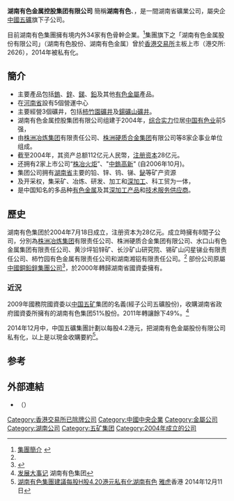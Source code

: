 {{Infobox_Company |
  company_name = 湖南有色金属控股集团 |
  company_logo = File:Hnc.gif |
  company_type = [[國有企業|國有企業]] |
  foundation = 2004年 |
  location =[[中國|中國]][[湖南省|湖南省]][[株洲市|株洲市]]|
  industry = [[有色金屬|有色金屬]][[開發|開發]]及[[銷售|銷售]]|
  key_people = [[董事長|董事長]]：何仁春| 
  sales =  |
  profit =  |
  asset =  |
  market_value = |
  num_employees = |
  revenue = |
  products = |
 parent = [[中國五礦|中國五礦]]股份（100%） |
 owner = [[國務院國有資產監督管理委員會|國務院國資委]]（間接） |
 subsid = {{aligned table|湖南有色金属股份|（100%）|株洲冶炼集团|（63.314%）|[[株洲冶炼集团|株洲冶炼集团]]股份|（間接控股）}} |
  homepage = {{url|http://www.hng.com.cn}} |
 footnotes = 來源<ref>{{cite web|url=http://static.sse.com.cn/disclosure/listedinfo/announcement/c/2018-02-07/600961_2017_n.pdf|title=2017年年度报告|date=2018年2月7日|accessdate=2018年6月26日|publisher=株洲冶炼集团股份|language=zh-cn|via=上交所網頁|archive-date=2018年6月26日|archive-url=https://web.archive.org/web/20180626110840/http://static.sse.com.cn/disclosure/listedinfo/announcement/c/2018-02-07/600961_2017_n.pdf|dead-url=no}}</ref>

}}
'''湖南有色金属控股集团有限公司''' 簡稱'''湖南有色'''、{{fact span|text='''湖色'''、'''湖金'''|date=2015年5月}}，是一間湖南省礦業公司，屬央企[[中國五礦|中國五礦]]旗下子公司。

目前湖南有色集團擁有境内外34家有色骨幹企業。<ref>[http://www.hng.com.cn/index.php 集團簡介] {{webarchive|url=https://web.archive.org/web/20150318053751/http://www.hng.com.cn/index.php |date=2015-03-18 }}</ref>集團旗下之「湖南有色金属股份有限公司」（湖南有色股份、湖南有色金属）曾於[[香港交易所|香港交易所]]主板上市（港交所: 2626），2014年被私有化。

== 簡介 ==
{{refimprove|date=2015年5月}}
* 主要產品包括[[鎢|鎢]]、[[鋅|鋅]]、[[銻|銻]]、[[鉛|鉛]]及其他[[有色金屬|有色金屬]]產品。
* 在[[河南省|河南省]]設有5個營運中心
* 主要經營3個礦井，包括[[柿竹園礦井|柿竹園礦井]]及[[鍚礦山礦井|鍚礦山礦井]]。
* 湖南有色金属控股集团有限公司组建于2004年，[[综合实力|综合实力]]位居[[中国有色业|中国有色业]]前5强，
* 由[[株洲冶炼集团|株洲冶炼集团]]有限责任公司、[[株洲硬质合金集团|株洲硬质合金集团]]有限公司等8家企事业单位组成。
* 截至2004年，其资产总额112亿元人民幣，[[注册资本|注册资本]]28亿元。
* 还拥有2家上市公司“[[株洲冶炼集团|株冶火炬]]”、"[[中鎢高新|中鎢高新]]" (自2006年10月)。
* 集团公司拥有[[湖南省|湖南省]]主要的铅、锌、钨、锑、[[鉍|鉍]]等矿产资源
* 及开采权，集采矿、冶炼、研发、加工和[[深加工|深加工]]、科工贸为一体，
* 是中国知名的多品种[[有色金属|有色金属]]及其[[深加工产品|深加工产品]]和[[技术服务供应商|技术服务供应商]]。

==歷史==
湖南有色集团於2004年7月18日成立，注册资本为28亿元。成立時擁有8間子公司，分別為[[株洲冶炼集团|株洲冶炼集团]]有限责任公司、株洲硬质合金集团有限公司、水口山有色金属集团有限责任公司、黄沙坪铅锌矿、长沙矿山研究院、锡矿山闪星锑业有限责任公司、柿竹园有色金属有限责任公司和湖南湘铝有限责任公司。<ref name=history/> 部份公司原屬[[中國銅鉛鋅集團公司|中國銅鉛鋅集團公司]]<ref>{{Cite web |url=http://www.law-lib.com/Law/law_view.asp?id=69811 |title=国务院关于组建中国铜铅锌集团公司有关问题的批复 |accessdate=2015-05-04 |archive-date=2015-05-05 |archive-url=https://web.archive.org/web/20150505003249/http://www.law-lib.com/Law/law_view.asp?id=69811 |dead-url=no }}</ref>，於2000年轉歸湖南省國資委擁有。
=== 近況 ===
{{fact span|text=2008年2月4日，發出部分中國附屬公司停產公告，因根據地湖南省遭遇50年不遇的長期冰凍雨雪災害，供電設施及部分固定資產遭到損害，湖色附屬公司黃沙坪礦業分公司、湖南柿竹園有色金屬有限責任公司、衡陽遠景鎢業有限公司暫時停產。此外，湖色附屬公司株洲冶煉集團股份有限公司及株洲硬質合金集團有限公司因停電造成部分停產。其股價反覆向下，由1月時的5.8港元高位，下挫至低於3港元。

湖南有色金屬股份在[[香港|香港]]2006年3月中宣布，發行10.76億股[[H股|H股]]於[[香港交易所|香港交易所]]主板上市，招股價介乎1.2-1.65港元, 當中10%作[[公開發售|公開發售]], 集資額約12.9-17.7億港元<ref>{{Cite web |url=http://slave.wwpnews.net/news.phtml?news_id=FI0510220020&cat=006FI |title=湖南有色金屬 香港上市 |access-date=2006-03-21 |archive-url=https://web.archive.org/web/20070927215303/http://slave.wwpnews.net/news.phtml?news_id=FI0510220020&cat=006FI |archive-date=2007-09-27 |dead-url=yes }}</ref><ref>[http://210.6.198.17/videoplayer/C_IP0507001(1400).pdf?ich_u_r_i=9f418156cea837174f3a1640fc927593&ich_s_t_a_r_t=0&ich_e_n_d=0&ich_k_e_y=1545018919751463262449&ich_t_y_p_e=1&ich_d_i_s_k_i_d=9&ich_s_e_q=211206572&ich_u_n_i_t=1 湖南有色金属股份有限公司招股資料]{{dead link|date=2018年3月 |bot=InternetArchiveBot |fix-attempted=yes }}</ref>。

* 在2006年3月21日起湖南有色股份有限公司於[[香港|香港]]公開發售股份,

* 2006年3月31日正式掛牌，直至[[2008年10月|2008年10月]],湖南有色股價跌至0.4元新低。

* 其[[上市保薦人|上市保薦人]]為[[摩根士丹利|摩根士丹利]]及[[中銀國際|中銀國際]] 。|date=2015年5月}}

2009年國務院國資委以[[中国五矿|中国五矿]]集团的名義(經子公司五礦股份)，收購湖南省政府國資委所擁有的湖南有色集团51%股份。2011年轉讓餘下49%。<ref name=history>[http://www.hng.com.cn/about.php?ID=6 发展大事记] {{webarchive|url=https://web.archive.org/web/20140120173608/http://www.hng.com.cn/about.php?ID=6 |date=2014-01-20 }}湖南有色集团</ref>

2014年12月中，中国五礦集團計劃以每股4.2港元，把湖南有色金屬股份有限公司私有化，以上是以現金收購要約<ref>[https://hk.finance.yahoo.com/news/%E6%B9%96%E5%8D%97%E6%9C%89%E8%89%B2%E9%9B%86%E5%9C%98%E5%BB%BA%E8%AD%B0%E6%AF%8F%E8%82%A1h%E8%82%A14-20%E6%B8%AF%E5%85%83%E7%A7%81%E6%9C%89%E5%8C%96%E6%B9%96%E5%8D%97%E6%9C%89%E8%89%B2-124500099.html 湖南有色集團建議每股H股4.20港元私有化湖南有色] {{Wayback|url=https://hk.finance.yahoo.com/news/%E6%B9%96%E5%8D%97%E6%9C%89%E8%89%B2%E9%9B%86%E5%9C%98%E5%BB%BA%E8%AD%B0%E6%AF%8F%E8%82%A1h%E8%82%A14-20%E6%B8%AF%E5%85%83%E7%A7%81%E6%9C%89%E5%8C%96%E6%B9%96%E5%8D%97%E6%9C%89%E8%89%B2-124500099.html |date=20150119172019 }}[[雅虎|雅虎]]香港 2014年12月11日</ref>。

== 参考 ==
{{reflist}}

== 外部連結 ==
* {{official|/http://www.hng.com.cn}} （{{Cite web |url=http://www.hng.com.cn/ |title=存档副本 |access-date=2008-02-23 |archive-url=https://web.archive.org/web/20080223130600/http://www.hng.com.cn/ |archive-date=2008-02-23 |dead-url=yes }}）

[[Category:香港交易所已除牌公司|Category:香港交易所已除牌公司]]
[[Category:中國中央企業|Category:中國中央企業]]
[[Category:金屬公司|Category:金屬公司]]
[[Category:湖南公司|Category:湖南公司]]
[[Category:五矿集团|Category:五矿集团]]
[[Category:2004年成立的公司|Category:2004年成立的公司]]
